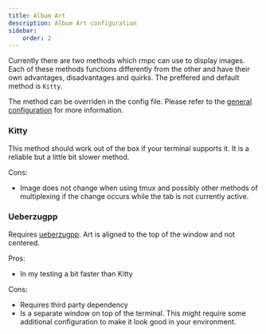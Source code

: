 ```yaml
---
title: Album Art
description: Album Art configuration
sidebar:
    order: 2
---
```



Currently there are two methods which rmpc can use to display images. Each of these methods functions
differently from the other and have their own advantages, disadvantages and quirks. The preffered and
default method is `Kitty`.

The method can be overriden in the config file. Please refer to the [general configuration](/rmpc/configuration/#image_method) for more information.

### Kitty

This method should work out of the box if your terminal supports it. It is a reliable but a little bit slower method.

Cons:

-   Image does not change when using tmux and possibly other methods of multiplexing if the change occurs while the tab is not currently active.

### Ueberzugpp

Requires [ueberzugpp](https://github.com/jstkdng/ueberzugpp). Art is aligned to the top of the window and not centered.

Pros:

-   In my testing a bit faster than Kitty

Cons:

-   Requires third party dependency
-   Is a separate window on top of the terminal. This might require some additional configuration to make it look good in your environment.
